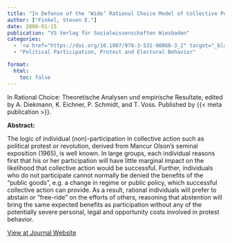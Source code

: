 ```yaml
---
title: "In Defense of the ‘Wide’ Rational Choice Model of Collective Political Action"
author: ["Finkel, Steven E."]
date: 2008-01-15
publication: "VS Verlag für Sozialwissenschaften Wiesbaden"
categories:
  - '<a href="https://doi.org/10.1007/978-3-531-90866-3_2" target="_blank">Journal</a>'
  - "Political Participation, Protest and Electoral Behavior"

format:
  html:
    toc: false
---
```


In Rational Choice: Theoretische Analysen und empirische Resultate, edited by A. Diekmann, K. Eichner, P. Schmidt, and T. Voss. Published by {{< meta publication >}}.

**Abstract:**

::: justify-text
The logic of individual (non)-participation in collective action such as political protest or revolution, derived from Mancur Olson’s seminal exposition (1965), is well known. In large groups, each individual reasons first that his or her participation will have little marginal impact on the likelihood that collective action would be successful. Further, individuals who do not participate cannot normally be denied the benefits of the “public goods”, e.g. a change in regime or public policy, which successful collective action can provide. As a result, rational individuals will prefer to abstain or “free-ride” on the efforts of others, reasoning that abstention will bring the same expected benefits as participation without any of the potentially severe personal, legal and opportunity costs involved in protest behavior.
:::

[View at Journal Website](https://doi.org/10.1007/978-3-531-90866-3_2){.btn .btn-outline-success target="_blank"}
